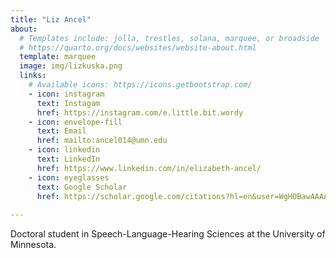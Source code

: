 ```yaml
---
title: "Liz Ancel"
about:
  # Templates include: jolla, trestles, solana, marquee, or broadside
  # https://quarto.org/docs/websites/website-about.html
  template: marquee
  image: img/lizkuska.png
  links:
    # Available icons: https://icons.getbootstrap.com/
    - icon: instagram
      text: Instagam
      href: https://instagram.com/e.little.bit.wordy
    - icon: envelope-fill
      text: Email
      href: mailto:ancel014@umn.edu
    - icon: linkedin
      text: LinkedIn
      href: https://www.linkedin.com/in/elizabeth-ancel/
    - icon: eyeglasses
      text: Google Scholar
      href: https://scholar.google.com/citations?hl=en&user=WgHOBawAAAAJ
      
---
```


Doctoral student in Speech-Language-Hearing Sciences at the University of Minnesota.
